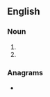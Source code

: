 ==English==

===Noun===
{{head|en|noun form}}

# {{plural of|en|auntie}}
# {{plural of|en|aunty}}

===Anagrams===
* {{anagrams|en|a=aeinstu|Uniates|sinuate|suanite}}